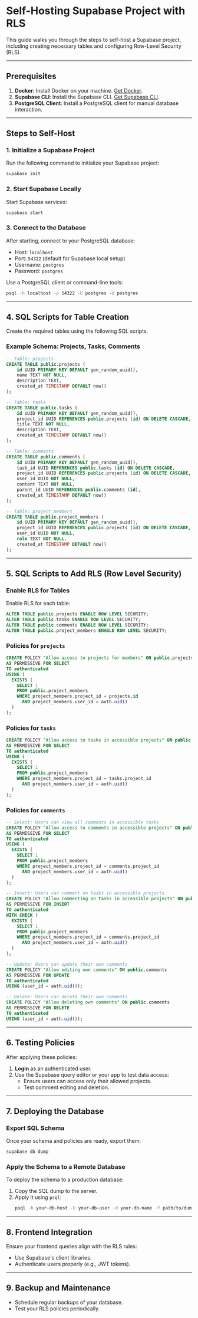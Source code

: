 
# Self-Hosting Supabase Project with RLS

This guide walks you through the steps to self-host a Supabase project, including creating necessary tables and configuring Row-Level Security (RLS).

---

## Prerequisites

1. **Docker**: Install Docker on your machine. [Get Docker](https://www.docker.com/).
2. **Supabase CLI**: Install the Supabase CLI. [Get Supabase CLI](https://supabase.com/docs/guides/cli).
3. **PostgreSQL Client**: Install a PostgreSQL client for manual database interaction.

---

## Steps to Self-Host

### 1. Initialize a Supabase Project
Run the following command to initialize your Supabase project:
```bash
supabase init
```

### 2. Start Supabase Locally
Start Supabase services:
```bash
supabase start
```

### 3. Connect to the Database
After starting, connect to your PostgreSQL database:
- Host: `localhost`
- Port: `54322` (default for Supabase local setup)
- Username: `postgres`
- Password: `postgres`

Use a PostgreSQL client or command-line tools:
```bash
psql -h localhost -p 54322 -U postgres -d postgres
```

---

## 4. SQL Scripts for Table Creation

Create the required tables using the following SQL scripts.

### Example Schema: Projects, Tasks, Comments

```sql
-- Table: projects
CREATE TABLE public.projects (
    id UUID PRIMARY KEY DEFAULT gen_random_uuid(),
    name TEXT NOT NULL,
    description TEXT,
    created_at TIMESTAMP DEFAULT now()
);

-- Table: tasks
CREATE TABLE public.tasks (
    id UUID PRIMARY KEY DEFAULT gen_random_uuid(),
    project_id UUID REFERENCES public.projects (id) ON DELETE CASCADE,
    title TEXT NOT NULL,
    description TEXT,
    created_at TIMESTAMP DEFAULT now()
);

-- Table: comments
CREATE TABLE public.comments (
    id UUID PRIMARY KEY DEFAULT gen_random_uuid(),
    task_id UUID REFERENCES public.tasks (id) ON DELETE CASCADE,
    project_id UUID REFERENCES public.projects (id) ON DELETE CASCADE,
    user_id UUID NOT NULL,
    content TEXT NOT NULL,
    parent_id UUID REFERENCES public.comments (id),
    created_at TIMESTAMP DEFAULT now()
);

-- Table: project_members
CREATE TABLE public.project_members (
    id UUID PRIMARY KEY DEFAULT gen_random_uuid(),
    project_id UUID REFERENCES public.projects (id) ON DELETE CASCADE,
    user_id UUID NOT NULL,
    role TEXT NOT NULL,
    created_at TIMESTAMP DEFAULT now()
);
```

---

## 5. SQL Scripts to Add RLS (Row Level Security)

### Enable RLS for Tables
Enable RLS for each table:
```sql
ALTER TABLE public.projects ENABLE ROW LEVEL SECURITY;
ALTER TABLE public.tasks ENABLE ROW LEVEL SECURITY;
ALTER TABLE public.comments ENABLE ROW LEVEL SECURITY;
ALTER TABLE public.project_members ENABLE ROW LEVEL SECURITY;
```

### Policies for `projects`
```sql
CREATE POLICY "Allow access to projects for members" ON public.projects
AS PERMISSIVE FOR SELECT
TO authenticated
USING (
  EXISTS (
    SELECT 1
    FROM public.project_members
    WHERE project_members.project_id = projects.id
      AND project_members.user_id = auth.uid()
  )
);
```

### Policies for `tasks`
```sql
CREATE POLICY "Allow access to tasks in accessible projects" ON public.tasks
AS PERMISSIVE FOR SELECT
TO authenticated
USING (
  EXISTS (
    SELECT 1
    FROM public.project_members
    WHERE project_members.project_id = tasks.project_id
      AND project_members.user_id = auth.uid()
  )
);
```

### Policies for `comments`
```sql
-- Select: Users can view all comments in accessible tasks
CREATE POLICY "Allow access to comments in accessible projects" ON public.comments
AS PERMISSIVE FOR SELECT
TO authenticated
USING (
  EXISTS (
    SELECT 1
    FROM public.project_members
    WHERE project_members.project_id = comments.project_id
      AND project_members.user_id = auth.uid()
  )
);

-- Insert: Users can comment on tasks in accessible projects
CREATE POLICY "Allow commenting on tasks in accessible projects" ON public.comments
AS PERMISSIVE FOR INSERT
TO authenticated
WITH CHECK (
  EXISTS (
    SELECT 1
    FROM public.project_members
    WHERE project_members.project_id = comments.project_id
      AND project_members.user_id = auth.uid()
  )
);

-- Update: Users can update their own comments
CREATE POLICY "Allow editing own comments" ON public.comments
AS PERMISSIVE FOR UPDATE
TO authenticated
USING (user_id = auth.uid());

-- Delete: Users can delete their own comments
CREATE POLICY "Allow deleting own comments" ON public.comments
AS PERMISSIVE FOR DELETE
TO authenticated
USING (user_id = auth.uid());
```

---

## 6. Testing Policies

After applying these policies:
1. **Login** as an authenticated user.
2. Use the Supabase query editor or your app to test data access:
   - Ensure users can access only their allowed projects.
   - Test comment editing and deletion.

---

## 7. Deploying the Database

### Export SQL Schema
Once your schema and policies are ready, export them:
```bash
supabase db dump
```

### Apply the Schema to a Remote Database
To deploy the schema to a production database:
1. Copy the SQL dump to the server.
2. Apply it using `psql`:
   ```bash
   psql -h your-db-host -U your-db-user -d your-db-name -f path/to/dump.sql
   ```

---

## 8. Frontend Integration
Ensure your frontend queries align with the RLS rules:
- Use Supabase's client libraries.
- Authenticate users properly (e.g., JWT tokens).

---

## 9. Backup and Maintenance

- Schedule regular backups of your database.
- Test your RLS policies periodically.
